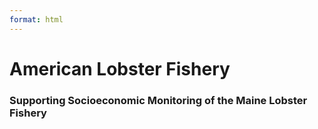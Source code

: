 ```yaml
---
format: html
---
```


```{=html}
<style>
  body {
  background-image: url("https://github.com/Social-Oceans-Lab/social-indicators-project/blob/main/images/lob_boats.JPG?raw=true");
  background-size: cover;
  background-repeat: no-repeat;
}
  
</style>
```

# American Lobster Fishery
### Supporting Socioeconomic Monitoring of the Maine Lobster Fishery
